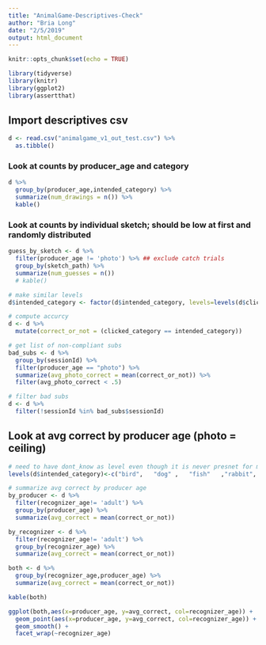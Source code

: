 ```yaml
---
title: "AnimalGame-Descriptives-Check"
author: "Bria Long"
date: "2/5/2019"
output: html_document
---
```


```r
knitr::opts_chunk$set(echo = TRUE)

library(tidyverse)
library(knitr)
library(ggplot2)
library(assertthat)
```

## Import descriptives csv
```r
d <- read.csv("animalgame_v1_out_test.csv") %>%
  as.tibble() 
```

### Look at counts by producer_age and category
```r

d %>%
  group_by(producer_age,intended_category) %>%
  summarize(num_drawings = n()) %>%
  kable()
```

### Look at counts by individual sketch; should be low at first and randomly distributed
```r
guess_by_sketch <- d %>%
  filter(producer_age != 'photo') %>% ## exclude catch trials
  group_by(sketch_path) %>%
  summarize(num_guesses = n()) 
  # kable()
```


```r
# make similar levels
d$intended_category <- factor(d$intended_category, levels=levels(d$clicked_category))

# compute accurcy
d <- d %>%
  mutate(correct_or_not = (clicked_category == intended_category))  

# get list of non-compliant subs
bad_subs <- d %>%
  group_by(sessionId) %>%
  filter(producer_age == "photo") %>%
  summarize(avg_photo_correct = mean(correct_or_not)) %>%
  filter(avg_photo_correct < .5)

# filter bad subs
d <- d %>%
  filter(!sessionId %in% bad_subs$sessionId) 
```


## Look at avg correct by producer age (photo = ceiling)
```r
# need to have dont_know as level even though it is never presnet for mutate fuction
levels(d$intended_category)<-c("bird",   "dog" ,   "fish"   ,"rabbit", "dont_know")

# summarize avg correct by producer age  
by_producer <- d %>%
  filter(recognizer_age!= 'adult') %>%
  group_by(producer_age) %>%
  summarize(avg_correct = mean(correct_or_not))

by_recognizer <- d %>%
  filter(recognizer_age!= 'adult') %>%
  group_by(recognizer_age) %>%
  summarize(avg_correct = mean(correct_or_not))
```

```r
both <- d %>%
  group_by(recognizer_age,producer_age) %>%
  summarize(avg_correct = mean(correct_or_not)) 

kable(both)

```

```r
ggplot(both,aes(x=producer_age, y=avg_correct, col=recognizer_age)) +
  geom_point(aes(x=producer_age, y=avg_correct, col=recognizer_age)) +
  geom_smooth() +
  facet_wrap(~recognizer_age) 
  
```